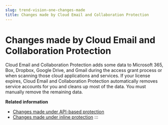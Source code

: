 ```yaml
---
slug: trend-vision-one-changes-made
title: Changes made by Cloud Email and Collaboration Protection
---
```

# Changes made by Cloud Email and Collaboration Protection

Cloud Email and Collaboration Protection adds some data to Microsoft 365, Box, Dropbox, Google Drive, and Gmail during the access grant process or when scanning those cloud applications and services. If your license expires, Cloud Email and Collaboration Protection automatically removes service accounts for you and cleans up most of the data. You must manually remove the remaining data.

**Related information**

- [Changes made under API-based protection](changes-api-based-protection.mdx)
- [Changes made under inline protection](changes-inline-protection.mdx)
:::
